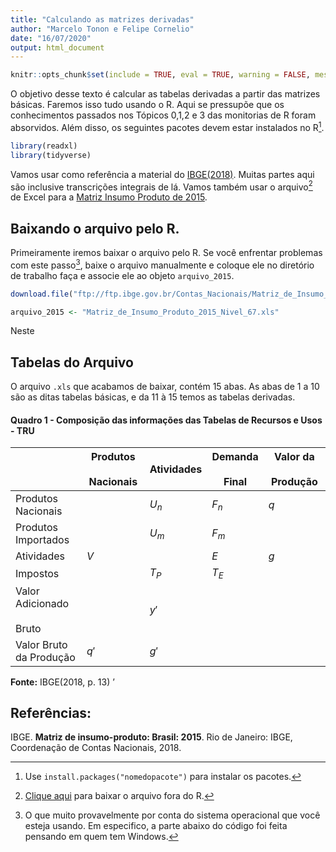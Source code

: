```yaml
---
title: "Calculando as matrizes derivadas"
author: "Marcelo Tonon e Felipe Cornelio"
date: "16/07/2020"
output: html_document
---
```


```r
knitr::opts_chunk$set(include = TRUE, eval = TRUE, warning = FALSE, message = FALSE)
```

O objetivo desse texto é calcular as tabelas derivadas a partir das matrizes básicas. Faremos isso tudo usando o R. Aqui se pressupõe que os conhecimentos passados nos Tópicos 0,1,2 e 3 das monitorias de R foram absorvidos. Além disso, os seguintes pacotes devem estar instalados no R^[Use ```install.packages("nomedopacote")``` para instalar os pacotes.].

```r
library(readxl)
library(tidyverse)
```


Vamos usar como referência a material do [IBGE(2018)](https://biblioteca.ibge.gov.br/visualizacao/livros/liv101604.pdf). Muitas partes aqui são inclusive transcrições integrais de lá. Vamos também usar o arquivo^[ [Clique aqui](ftp://ftp.ibge.gov.br/Contas_Nacionais/Matriz_de_Insumo_Produto/2015/Matriz_de_Insumo_Produto_2015_Nivel_67.xls) para baixar o arquivo fora do R.] de Excel para a [Matriz Insumo Produto de 2015](https://www.ibge.gov.br/estatisticas/economicas/contas-nacionais/9085-matriz-de-insumo-produto.html).
 
## Baixando o arquivo pelo R.

Primeiramente iremos baixar o arquivo pelo R. Se você enfrentar problemas com este passo^[O que muito provavelmente por conta do sistema operacional que você esteja usando. Em especifico, a parte abaixo do código foi feita pensando em quem tem Windows.], baixe o arquivo manualmente e coloque ele no diretório de trabalho faça e associe ele ao objeto `arquivo_2015`.

```r
download.file("ftp://ftp.ibge.gov.br/Contas_Nacionais/Matriz_de_Insumo_Produto/2015/Matriz_de_Insumo_Produto_2015_Nivel_67.xls", destfile = "Matriz_de_Insumo_Produto_2015_Nivel_67.xls", mode = "wb")

arquivo_2015 <- "Matriz_de_Insumo_Produto_2015_Nivel_67.xls"
```

Neste 

## Tabelas do Arquivo

O arquivo `.xls` que acabamos de baixar, contém 15 abas. As abas de 1 a 10 são as ditas tabelas básicas, e da 11 à 15 temos as tabelas derivadas.




#### Quadro 1 -  Composição das informações das Tabelas de Recursos e Usos - TRU
|                               | Produtos<br><br>Nacionais | Atividades | Demanda<br><br>Final | Valor da <br><br>Produção |
|-------------------------------|---------------------------|------------|----------------------|---------------------------|
| Produtos<br>Nacionais         |                           | $U_n$      | $F_n$                | $q$                       |
| Produtos<br>Importados        |                           | $U_m$      | $F_m$                |                           |
| Atividades                    | $V$                       |            | $E$                  | $g$                       |
| Impostos                      |                           | $T_P$      | $T_E$                |                           |
| Valor Adicionado<br><br>Bruto |                           | $y'$       |                      |                           |
| Valor Bruto<br>da Produção    | $q'$                      | $g'$       |                      |                           |
**Fonte:** IBGE(2018, p. 13)   '




## Referências:

IBGE. **Matriz de insumo-produto: Brasil: 2015**. Rio de Janeiro: IBGE, Coordenação de Contas Nacionais, 2018.